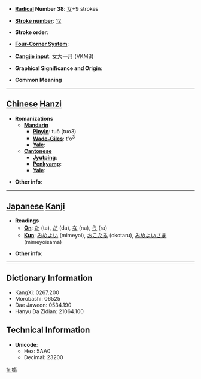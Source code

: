 * '''[[Wiktionary:Chinese radical index| Radical]] Number 38''': [[Wiktionary:Chinese radical index 女|女]]+9 strokes

* '''[[Wiktionary:Chinese total strokes index|Stroke number]]''': [[Wiktionary:Chinese total strokes index 12|12]]

* '''Stroke order''': 

* '''[[Wiktionary:Chinese four corner index|Four-Corner System]]''': 

* '''[[Wiktionary:Chinese Cangjie index|Cangjie input]]''': 女大一月 (VKMB)

* '''Graphical Significance and Origin''': 

* '''Common Meaning'''

----

== [[Chinese]] [[Hanzi]] ==

* '''Romanizations'''
** '''[[Mandarin]]'''
*** '''[[Pinyin]]''': tuǒ (tuo3)
*** '''[[Wade-Giles]]''': t'o<sup>3</sup>
*** '''[[Yale]]''': 
** '''[[Cantonese]]'''
*** '''[[Jyutping]]''':
*** '''[[Penkyamp]]''': 
*** '''[[Yale]]''': 

* '''Other info''': 

----

== [[Japanese]] [[Kanji]] ==

* '''Readings'''
** '''[[On]]''': [[た]] (ta), [[だ]] (da), [[な]] (na), [[ら]] (ra)
** '''[[Kun]]''': [[みめよい]] (mimeyoi), [[おこたる]] (okotaru), [[みめよいさま]] (mimeyoisama)

* '''Other info''':  

----

== Dictionary Information ==

* KangXi: 0267.200
* Morobashi: 06525
* Dae Jaweon: 0534.190
* Hanyu Da Zidian: 21064.100

== Technical Information ==

* '''Unicode''':
** Hex: 5AA0
** Decimal: 23200

[[fr:媠]]